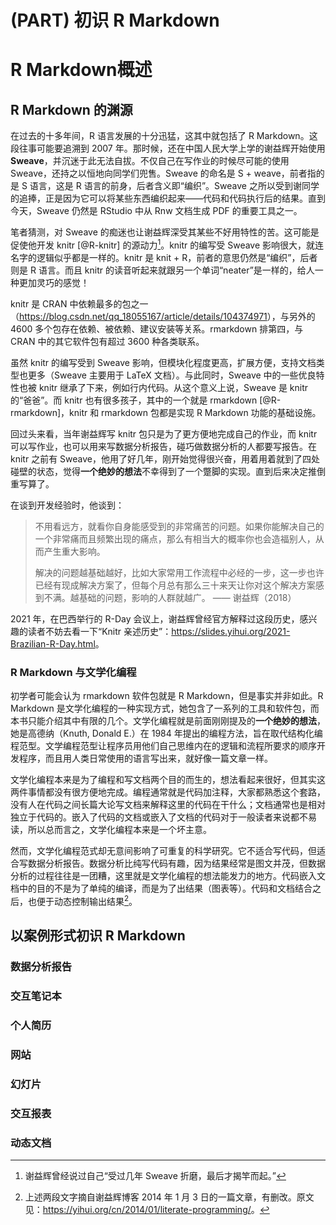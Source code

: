 # (PART) 初识 R Markdown {.unnumbered}

# R Markdown概述 {#rmarkdown-intro}

## R Markdown 的渊源 {#rmarkdown-source}

在过去的十多年间，R 语言发展的十分迅猛，这其中就包括了 R Markdown。这段往事可能要追溯到 2007 年。那时候，还在中国人民大学上学的谢益辉开始使用 **Sweave**，并沉迷于此无法自拔。不仅自己在写作业的时候尽可能的使用 Sweave，还持之以恒地向同学们兜售。Sweave 的命名是 S + weave，前者指的是 S 语言，这是 R 语言的前身，后者含义即“编织”。Sweave 之所以受到谢同学的追捧，正是因为它可以将某些东西编织起来——代码和代码执行后的结果。直到今天，Sweave 仍然是 RStudio 中从 Rnw 文档生成 PDF 的重要工具之一。

笔者猜测，对 Sweave 的痴迷也让谢益辉深受其某些不好用特性的苦。这可能是促使他开发 knitr [@R-knitr] 的源动力[^knitr-in-the-beginning]。knitr 的编写受 Sweave 影响很大，就连名字的逻辑似乎都是一样的。knitr 是 knit + R，前者的意思仍然是“编织”，后者则是 R 语言。而且 knitr 的读音听起来就跟另一个单词“neater”是一样的，给人一种更加灵巧的感觉！

[^knitr-in-the-beginning]: 谢益辉曾经说过自己“受过几年 Sweave 折磨，最后才揭竿而起。”

knitr 是 CRAN 中依赖最多的包之一（<https://blog.csdn.net/qq_18055167/article/details/104374971>），与另外的 4600 多个包存在依赖、被依赖、建议安装等关系。rmarkdown 排第四，与 CRAN 中的其它软件包有超过 3600 种各类联系。

虽然 knitr 的编写受到 Sweave 影响，但模块化程度更高，扩展方便，支持文档类型也更多（Sweave 主要用于 LaTeX 文档）。与此同时，Sweave 中的一些优良特性也被 knitr 继承了下来，例如行内代码。从这个意义上说，Sweave 是 knitr 的“爸爸”。而 knitr 也有很多孩子，其中的一个就是 rmarkdown [@R-rmarkdown]，knitr 和 rmarkdown 包都是实现 R Markdown 功能的基础设施。

回过头来看，当年谢益辉写 knitr 包只是为了更方便地完成自己的作业，而 knitr 可以写作业，也可以用来写数据分析报告，碰巧做数据分析的人都要写报告。在 knitr 之前有 Sweave，他用了好几年，刚开始觉得很兴奋，用着用着就到了四处碰壁的状态，觉得**一个绝妙的想法**不幸得到了一个蹩脚的实现。直到后来决定推倒重写算了。

在谈到开发经验时，他谈到：

> 不用看远方，就看你自身能感受到的非常痛苦的问题。如果你能解决自己的一个非常痛而且频繁出现的痛点，那么有相当大的概率你也会造福别人，从而产生重大影响。
> 
> 解决的问题越基础越好，比如大家常用工作流程中必经的一步，这一步也许已经有现成解决方案了，但每个月总有那么三十来天让你对这个解决方案感到不满。越基础的问题，影响的人群就越广。
>   —— 谢益辉（2018）


2021 年，在巴西举行的 R-Day 会议上，谢益辉曾经官方解释过这段历史，感兴趣的读者不妨去看一下“Knitr 亲述历史”：<https://slides.yihui.org/2021-Brazilian-R-Day.html>。


### R Markdown 与文学化编程 {#r-markdown-literate-programming}

初学者可能会认为 rmarkdown 软件包就是 R Markdown，但是事实并非如此。R Markdown 是文学化编程的一种实现方式，她包含了一系列的工具和软件包，而本书只能介绍其中有限的几个。文学化编程就是前面刚刚提及的**一个绝妙的想法**，她是高德纳（Knuth, Donald E.）在 1984 年提出的编程方法，旨在取代结构化编程范型。文学编程范型让程序员用他们自己思维内在的逻辑和流程所要求的顺序开发程序，而且用人类日常使用的语言写出来，就好像一篇文章一样。

文学化编程本来是为了编程和写文档两个目的而生的，想法看起来很好，但其实这两件事情都没有很方便地完成。编程通常就是代码加注释，大家都熟悉这个套路，没有人在代码之间长篇大论写文档来解释这里的代码在干什么；文档通常也是相对独立于代码的。嵌入了代码的文档或嵌入了文档的代码对于一般读者来说都不易读，所以总而言之，文学化编程本来是一个坏主意。

然而，文学化编程范式却无意间影响了可重复的科学研究。它不适合写代码，但适合写数据分析报告。数据分析比纯写代码有趣，因为结果经常是图文并茂，但数据分析的过程往往是一团糟，这里就是文学化编程的想法能发力的地方。代码嵌入文档中的目的不是为了单纯的编译，而是为了出结果（图表等）。代码和文档结合之后，也便于动态控制输出结果[^literate-programming]。

[^literate-programming]: 上述两段文字摘自谢益辉博客 2014 年 1 月 3 日的一篇文章，有删改。原文见：<https://yihui.org/cn/2014/01/literate-programming/>。

## 以案例形式初识 R Markdown {#rmarkdown-example}

### 数据分析报告 {#example-report}

### 交互笔记本 {#example-note}

### 个人简历 {#example-report}

### 网站 {#example-resume}

### 幻灯片 {#example-ppt}

### 交互报表 {#example-forms}

### 动态文档 {#example-dynamic}

